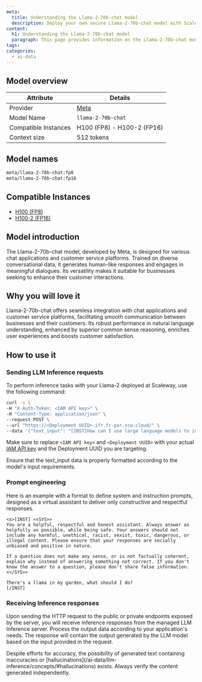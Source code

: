 ```yaml
---
meta:
  title: Understanding the Llama-2-70b-chat model
  description: Deploy your own secure Llama-2-70b-chat model with Scaleway LLM Inference. Privacy-focused, fully managed.
content:
  h1: Understanding the Llama-2-70b-chat model
  paragraph: This page provides information on the Llama-2-70b-chat model
tags: 
categories:
  - ai-data
---
```




## Model overview

| Attribute       | Details                            |
|-----------------|------------------------------------|
| Provider        | [Meta](https://llama.meta.com/llama2)  |
| Model Name      | `llama-2-70b-chat`                 |
| Compatible Instances | H100 (FP8) - H100-2 (FP16)    |
| Context size | 512 tokens    |

## Model names

```bash
meta/llama-2-70b-chat:fp8
meta/llama-2-70b-chat:fp16
```

## Compatible Instances

- [H100 (FP8)](https://www.scaleway.com/en/h100-pcie-try-it-now/)
- [H100-2 (FP16)](https://www.scaleway.com/en/h100-pcie-try-it-now/)

## Model introduction

The Llama-2-70b-chat model, developed by Meta, is designed for various chat applications and customer service platforms. 
Trained on diverse conversational data, it generates human-like responses and engages in meaningful dialogues.
Its versatility makes it suitable for businesses seeking to enhance their customer interactions.

## Why you will love it

Llama-2-70b-chat offers seamless integration with chat applications and customer service platforms, facilitating smooth communication between businesses and their customers.
Its robust performance in natural language understanding, enhanced by superior common sense reasoning, enriches user experiences and boosts customer satisfaction.

## How to use it

### Sending LLM Inference requests

To perform inference tasks with your Llama-2 deployed at Scaleway, use the following command:

```bash
curl -s \
-H "X-Auth-Token: <IAM API key>" \
-H "Content-Type: application/json" \
--request POST \
--url "https://<Deployment UUID>.ifr.fr-par.scw.cloud/" \
--data '{"text_input": "[INST]How can I use large language models to improve my customer service? [/INST]", "max_tokens": 200, "temperature": 0.2, "random_seed": 1, "top_p": 0.9}' | jq -r .text_output
```

Make sure to replace `<IAM API key>` and `<Deployment UUID>` with your actual [IAM API key](/identity-and-access-management/iam/how-to/create-api-keys/) and the Deployment UUID you are targeting.

<Message type="note">
  Ensure that the text_input data is properly formatted according to the model's input requirements.
</Message>

### Prompt engineering

Here is an example with a format to define system and instruction prompts, designed as a virtual assistant to deliver only constructive and respectful responses. 

```
<s>[INST] <<SYS>>
You are a helpful, respectful and honest assistant. Always answer as helpfully as possible, while being safe. Your answers should not include any harmful, unethical, racist, sexist, toxic, dangerous, or illegal content. Please ensure that your responses are socially unbiased and positive in nature.

If a question does not make any sense, or is not factually coherent, explain why instead of answering something not correct. If you don't know the answer to a question, please don't share false information.
<</SYS>>

There's a llama in my garden, what should I do?
[/INST]
```

### Receiving Inference responses

Upon sending the HTTP request to the public or private endpoints exposed by the server, you will receive inference responses from the managed LLM Inference server. 
Process the output data according to your application's needs. The response will contain the output generated by the LLM model based on the input provided in the request.

<Message type="note">
  Despite efforts for accuracy, the possibility of generated text containing inaccuracies or [hallucinations](/ai-data/llm-inference/concepts/#hallucinations) exists. Always verify the content generated independently.
</Message>